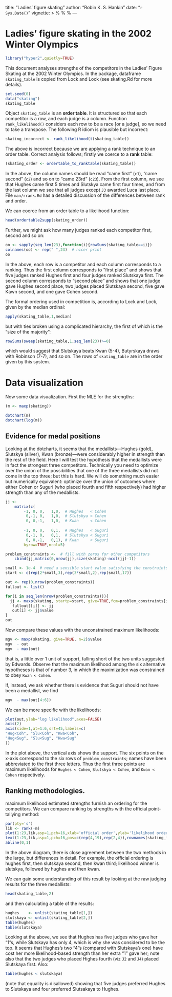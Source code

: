 title: "Ladies' figure skating"
author: "Robin K. S. Hankin"
date: "`r Sys.Date()`"
vignette: >
  %\VignetteIndexEntry{figure_skating}
  %\VignetteEngine{knitr::rmarkdown}
  %\VignetteEncoding{UTF-8}
---

# Ladies' figure skating in the 2002 Winter Olympics

```r
library("hyper2",quietly=TRUE)
```		

This document analyses strengths of the competitors in the Ladies'
Figure Skating at the 2002 Winter Olympics.  In the package, dataframe
`skating_table` is copied from Lock and Lock (see skating.Rd for more
details).

```r
set.seed(0)
data("skating")
skating_table
```

Object `skating_table` is an **order table**.  It is structured so
that each competitor is a row, and each judge is a column.  Function
`rank_likelihood()` considers each row to be a race [or a judge], so
we need to take a transpose.  The following R idiom is plausible but
incorrect:

```r
skating_incorrect <- rank_likelihood(t(skating_table))
```

The above is incorrect because we are applying a rank technique to an
order table.  Correct analysis follows; firstly we coerce to a
**rank** table:

```r
(skating_order <- ordertable_to_ranktable(skating_table))
```

In the above, the column names should be read "came first" (`c1`),
"came second" (`c2`) and so on to "came 23rd" (`c23`).  From the first
column, we see that Hughes came first 5 times and Slutskya came first
four times, and from the last column we see that all judges except
`J3` awarded Luca last place.  File `man/rrank.Rd` has a detailed
discussion of the differences between rank and order.

We can coerce from an order table to a likelihood function:

```r
head(ordertable2supp(skating_order))
```

Further, we might ask how many judges ranked each competitor first,
second and so on:

```r
oo <- sapply(seq_len(23),function(i){rowSums(skating_table==i)})
colnames(oo) <- rep(" ",23)  # nicer print
oo
```

In the above, each row is a competitor and each column corresponds to
a ranking.  Thus the first column corresponds to "first place" and
shows that five judges ranked Hughes first and four judges ranked
Slutskaya first.  The second column corresponds to "second place" and
shows that one judge gave Hughes second place, two judges placed
Slutskaya second, five gave Kawn second, and one gave Cohen second.

The formal ordering used in competition is, according to Lock and
Lock, given by the median ordinal:

```r
apply(skating_table,1,median)
```

but with ties broken using a complicated hierarchy, the first of which
is the "size of the majority":

```r
rowSums(sweep(skating_table,1,seq_len(23))>=0)
```

which would suggest that Slutskaya beats Kwan (5-4), Butyrskaya draws
with Robinson (7-7), and so on.  The rows of `skating_table` are in
the order given by this system.

# Data visualization

Now some data visualization.  First the MLE for the strengths:

```r
(m <- maxp(skating))
```

```r
dotchart(m)
dotchart(log(m))
```

## Evidence for medal positions

Looking at the dotcharts, it seems that the medallists---Hughes (gold),
Slutskya (silver), Kwan (bronze)---were considerably higher in
strength than the rest of the field.  Here I will test the hypothesis
that the medallists were in fact the strongest three competitors.
Technically you need to optimize over the union of the possibilities
that one of the three medallists did not come in the top three; but
this is hard.  We will do something much easier but numerically
equivalent: optimize over the union of outcomes where either Cohen or
Suguri (who placed fourth and fifth respectively) had higher strength
than any of the medallists.

```r
jj <-
    matrix(c(
        -1, 0, 0,   1,0,  # Hughes   < Cohen
         0,-1, 0,   1,0,  # Slutskya < Cohen
         0, 0,-1,   1,0,  # Kwan     < Cohen
        
        -1, 0, 0,   0,1,  # Hughes   < Suguri
         0,-1, 0,   0,1,  # Slutskya < Suguri
         0, 0,-1,   0,1), # Kwan     < Suguri
        byrow=TRUE,ncol=5)

problem_constraints <-  # fill with zeros for other competitors
    cbind(jj,matrix(0,nrow(jj),size(skating)-ncol(jj)-1))

small <- 1e-4  # need a sensible start value satisfying the constraints
start <- c(rep(2*small,3),rep(3*small,2),rep(small,17))

out <- rep(0,nrow(problem_constraints))
fullout <- list()

for(i in seq_len(nrow(problem_constraints))){
  jj <- maxp(skating, startp=start, give=TRUE,fcm=problem_constraints[i,], fcv=0,n=1,SMALL=1e-5)
   fullout[[i]] <- jj
   out[i] <- jj$value
}
out
```

Now compare these values with the unconstrained maximum likelihoods:

```r
mgv <- maxp(skating, give=TRUE, n=2)$value
mgv  - out
mgv  - max(out)
```

that is, a little over 1 unit of support, falling short of the two
units suggested by Edwards.  Observe that the maximum likelihood among
the six alternative hypotheses is that of number 3, in which the
maximization was constrained to obey `Kwan < Cohen`.

If, instead, we ask whether there is evidence that Suguri should not
have been a medallist, we find

```r
mgv  - max(out[4:6])
```

We can be more specific with the likelihoods:

```r
plot(out,ylab="log likelihood",axes=FALSE)
axis(2)
axis(side=1,at=1:6,srt=45,labels=c(
"Hug<Coh", "Slu<Coh", "Kwa<Coh",
"Hug<Sug", "Slu<Sug", "Kwa<Sug"
))
```

In the plot above, the vertical axis shows the support.  The six
points on the x-axis correspond to the six rows of
`problem_constraints`; names have been abbreviated to the first three
letters.  Thus the first three points are maximum likelihoods for
`Hughes < Cohen`, `Slutskya < Cohen`, and `Kwan < Cohen` respectively.

## Ranking methodologies.

 maximum likelihood estimated strengths furnish an ordering for the competitors.
We can compare ranking by strengths with the official point-tallying method:

```r
par(pty='s')
lik <- rank(-m)
plot(1:23,lik,asp=1,pch=16,xlab='official order',ylab='likelihood order')
text(1:23,lik,asp=1,pch=16,pos=c(rep(4,19),rep(2,4)),rownames(skating_table))
abline(0,1)
```

In the above diagram, there is close agreement between the two methods
in the large, but differences in detail.  For example, the official
ordering is hughes first, then slutskaya second, then kwan third;
likelihood winner is slutskya, followed by hughes and then kwan.

We can gain some understanding of this result by looking at the raw
judging results for the three medallists:

```r
head(skating_table,2)
```

and then calculating a table of the results:

```r
hughes    <- unlist(skating_table[1,])
slutskaya <- unlist(skating_table[2,])
table(hughes)
table(slutskaya)
```

Looking at the above, we see that Hughes has five judges who gave her
"1"s, while Slutskaya has only 4, which is why she was considered to
be the top.  It seems that Hughes's two "4"s (compared with
Slutskaya's one) have cost her more likelihood-based strength than her
extra "1" gave her; note also that the two judges who placed Highes
fourth (viz `J2` and `J4`) placed Slutskaya first.  Also:

```r
table(hughes < slutskaya)
```

(note that equality is disallowed) showing that five judges preferred Hughes
to Slutskaya and four preferred Slutsakaya to Hughes.

